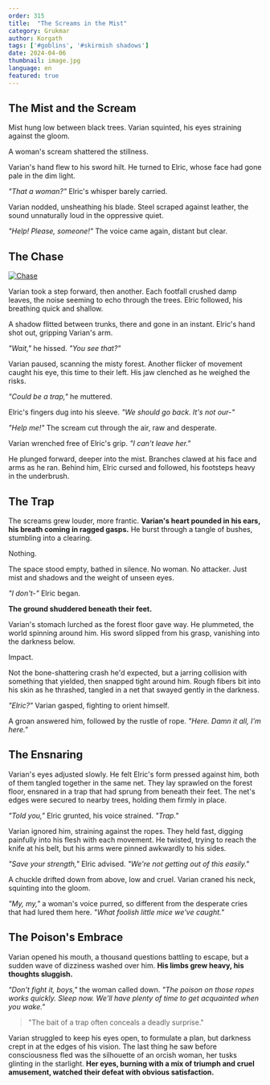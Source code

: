 ```yaml
---
order: 315
title:  "The Screams in the Mist"
category: Grukmar
author: Korgath
tags: ['#goblins', '#skirmish shadows']
date: 2024-04-06
thumbnail: image.jpg
language: en
featured: true
---
```


## The Mist and the Scream

Mist hung low between black trees. Varian squinted, his eyes straining against the gloom. 

A woman's scream shattered the stillness.

Varian's hand flew to his sword hilt. He turned to Elric, whose face had gone pale in the dim light.

*"That a woman?"* Elric's whisper barely carried.

Varian nodded, unsheathing his blade. Steel scraped against leather, the sound unnaturally loud in the oppressive quiet.

*"Help! Please, someone!"* The voice came again, distant but clear.

## The Chase

[![Chase](https://i.imgur.com/dzGbmsn.jpg)](https://i.imgur.com/dzGbmsn.jpg)

Varian took a step forward, then another. Each footfall crushed damp leaves, the noise seeming to echo through the trees. Elric followed, his breathing quick and shallow.

A shadow flitted between trunks, there and gone in an instant. Elric's hand shot out, gripping Varian's arm.

*"Wait,"* he hissed. *"You see that?"*

Varian paused, scanning the misty forest. Another flicker of movement caught his eye, this time to their left. His jaw clenched as he weighed the risks.

*"Could be a trap,"* he muttered.

Elric's fingers dug into his sleeve. *"We should go back. It's not our-"*

*"Help me!"* The scream cut through the air, raw and desperate.

Varian wrenched free of Elric's grip. *"I can't leave her."*

He plunged forward, deeper into the mist. Branches clawed at his face and arms as he ran. Behind him, Elric cursed and followed, his footsteps heavy in the underbrush.

## The Trap

The screams grew louder, more frantic. **Varian's heart pounded in his ears, his breath coming in ragged gasps.** He burst through a tangle of bushes, stumbling into a clearing.

Nothing.

The space stood empty, bathed in silence. No woman. No attacker. Just mist and shadows and the weight of unseen eyes.

*"I don't-"* Elric began.

**The ground shuddered beneath their feet.**

Varian's stomach lurched as the forest floor gave way. He plummeted, the world spinning around him. His sword slipped from his grasp, vanishing into the darkness below.

Impact.

Not the bone-shattering crash he'd expected, but a jarring collision with something that yielded, then snapped tight around him. Rough fibers bit into his skin as he thrashed, tangled in a net that swayed gently in the darkness.

*"Elric?"* Varian gasped, fighting to orient himself.

A groan answered him, followed by the rustle of rope. *"Here. Damn it all, I'm here."*

## The Ensnaring

Varian's eyes adjusted slowly. He felt Elric's form pressed against him, both of them tangled together in the same net. They lay sprawled on the forest floor, ensnared in a trap that had sprung from beneath their feet. The net's edges were secured to nearby trees, holding them firmly in place.

*"Told you,"* Elric grunted, his voice strained. *"Trap."*

Varian ignored him, straining against the ropes. They held fast, digging painfully into his flesh with each movement. He twisted, trying to reach the knife at his belt, but his arms were pinned awkwardly to his sides.

*"Save your strength,"* Elric advised. *"We're not getting out of this easily."*

A chuckle drifted down from above, low and cruel. Varian craned his neck, squinting into the gloom. 

*"My, my,"* a woman's voice purred, so different from the desperate cries that had lured them here. *"What foolish little mice we've caught."*

## The Poison's Embrace

Varian opened his mouth, a thousand questions battling to escape, but a sudden wave of dizziness washed over him. **His limbs grew heavy, his thoughts sluggish.**

*"Don't fight it, boys,"* the woman called down. *"The poison on those ropes works quickly. Sleep now. We'll have plenty of time to get acquainted when you wake."*

> "The bait of a trap often conceals a deadly surprise."

Varian struggled to keep his eyes open, to formulate a plan, but darkness crept in at the edges of his vision. The last thing he saw before consciousness fled was the silhouette of an orcish woman, her tusks glinting in the starlight. **Her eyes, burning with a mix of triumph and cruel amusement, watched their defeat with obvious satisfaction.**